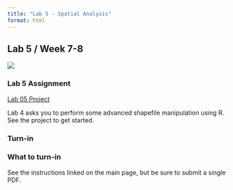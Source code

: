 ```yaml
---
title: "Lab 5 - Spatial Analysis"
format: html
---
```


## Lab 5 / Week 7-8

![](images/GBR.png){fig-alt="Great Barrier Reef Analysis"}

### Lab 5 Assignment

[Lab 05 Project](/files/lab05.zip)

Lab 4 asks you to perform some advanced shapefile manipulation using R. See the project to get started.

### Turn-in

::: {.alert .alert-info}
### What to turn-in

See the instructions linked on the main page, but be sure to submit a single PDF.
:::
